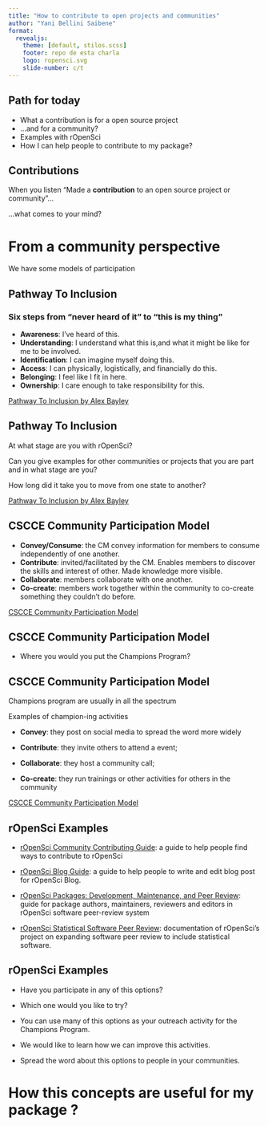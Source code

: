 ```yaml
---
title: "How to contribute to open projects and communities"
author: "Yani Bellini Saibene"
format: 
  revealjs:
    theme: [default, stilos.scss]
    footer: repo de esta charla 
    logo: ropensci.svg
    slide-number: c/t
---
```


## Path for today

* What a contribution is for a open source project
* ...and for a community?
* Examples with rOpenSci
* How I can help people to contribute to my package?

## Contributions {.winter}


When you listen "Made a **contribution** to an open source project or community"...

...what comes to your mind?


# From a community perspective

We have some models of participation


## Pathway To Inclusion

### Six steps from "never heard of it" to "this is my thing"

::: {.incremental}

* **Awareness**: I've heard of this. 
* **Understanding**:  I understand what this is,and what it might be like for me to be involved.
* **Identification**: I can imagine myself doing this. 
* **Access**: I can physically, logistically, and financially do this. 
* **Belonging**: I feel like I fit in here.
* **Ownership**: I care enough to take responsibility for this.

:::

::: footer
[Pathway To Inclusion by Alex Bayley](https://www.harihareswara.net/posts/2022/the-pathway-to-inclusion-insight-from-alex-bayley/) 
:::

## Pathway To Inclusion {.winter}

::: {.incremental}

At what stage are you with rOpenSci?

Can you give examples for other communities or projects that you are part and in what stage are you?

How long did it take you to move from one state to another?

:::

::: footer
[Pathway To Inclusion by Alex Bayley](https://www.harihareswara.net/posts/2022/the-pathway-to-inclusion-insight-from-alex-bayley/) 
:::

## CSCCE Community Participation Model

::: {.incremental}

* **Convey/Consume**: the CM convey information for members to consume independently of one another.
* **Contribute**: invited/facilitated by the CM. Enables members to discover the skills and interest of other. Made knowledge more visible.
* **Collaborate**: members collaborate with one another. 
* **Co-create**: members work together within the community to co-create something they couldn't do before. 

:::

::: footer
[CSCCE Community Participation Model](https://www.cscce.org/resources/cpm/) 
:::


## CSCCE Community Participation Model {.winter}


* Where you would you put the Champions Program?


## CSCCE Community Participation Model

Champions program are usually in all the spectrum

Examples of champion-ing activities

::: {.incremental}

* **Convey**: they post on social media to spread the word more widely

* **Contribute**: they invite others to attend a event;

* **Collaborate**: they host a community call;

* **Co-create**: they run trainings or other activities for others in the community

:::

::: footer
[CSCCE Community Participation Model](https://www.cscce.org/resources/cpm/) 
:::

## rOpenSci Examples

* [rOpenSci Community Contributing Guide](https://contributing.ropensci.org): a guide to help people find ways to contribute to rOpenSci

* [rOpenSci Blog Guide](https://blogguide.ropensci.org): a guide to help people to write and edit blog post for rOpenSci Blog.

* [rOpenSci Packages: Development, Maintenance, and Peer Review](https://devguide.ropensci.org): guide for package authors, maintainers, reviewers and editors in rOpenSci software peer-review system

* [rOpenSci Statistical Software Peer Review](https://stats-devguide.ropensci.org): documentation of rOpenSci’s project on expanding software peer review to include statistical software.

## rOpenSci Examples {.winter}

::: {.incremental}

* Have you participate in any of this options?

* Which one would you like to try?

* You can use many of this options as your outreach activity for the Champions Program.

* We would like to learn how we can improve this activities.

* Spread the word about this options to people in your communities.

::: 


# How this concepts are useful for my package ?









